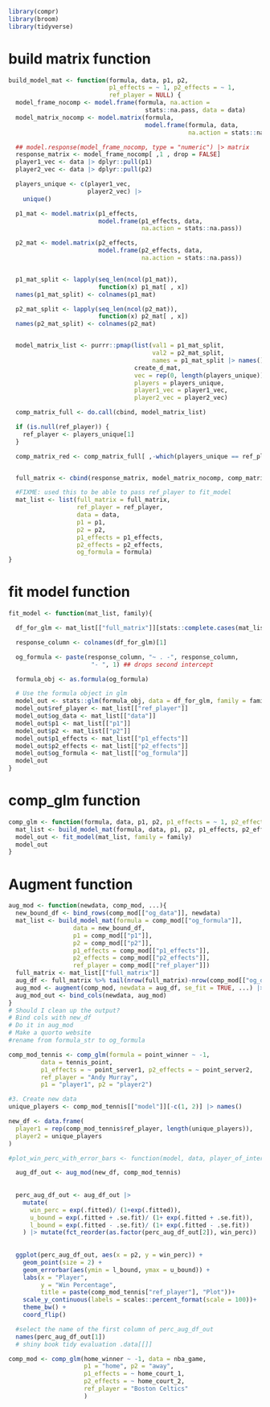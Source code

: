 

```r
library(compr)
library(broom)
library(tidyverse)
```

# build matrix function
```r
build_model_mat <- function(formula, data, p1, p2,
                            p1_effects = ~ 1, p2_effects = ~ 1,
                            ref_player = NULL) {
  model_frame_nocomp <- model.frame(formula, na.action =
                                      stats::na.pass, data = data)
  model_matrix_nocomp <- model.matrix(formula,
                                      model.frame(formula, data,
                                                  na.action = stats::na.pass))

  ## model.response(model_frame_nocomp, type = "numeric") |> matrix
  response_matrix <- model_frame_nocomp[ ,1 , drop = FALSE]
  player1_vec <- data |> dplyr::pull(p1)
  player2_vec <- data |> dplyr::pull(p2)

  players_unique <- c(player1_vec,
                      player2_vec) |>
    unique()

  p1_mat <- model.matrix(p1_effects,
                         model.frame(p1_effects, data,
                                     na.action = stats::na.pass))

  p2_mat <- model.matrix(p2_effects,
                         model.frame(p2_effects, data,
                                     na.action = stats::na.pass))


  p1_mat_split <- lapply(seq_len(ncol(p1_mat)),
                         function(x) p1_mat[ , x])
  names(p1_mat_split) <- colnames(p1_mat)

  p2_mat_split <- lapply(seq_len(ncol(p2_mat)),
                         function(x) p2_mat[ , x])
  names(p2_mat_split) <- colnames(p2_mat)


  model_matrix_list <- purrr::pmap(list(val1 = p1_mat_split,
                                        val2 = p2_mat_split,
                                        names = p1_mat_split |> names()),
                                   create_d_mat,
                                   vec = rep(0, length(players_unique)),
                                   players = players_unique,
                                   player1_vec = player1_vec,
                                   player2_vec = player2_vec)

  comp_matrix_full <- do.call(cbind, model_matrix_list)

  if (is.null(ref_player)) {
    ref_player <- players_unique[1]
  }

  comp_matrix_red <- comp_matrix_full[ ,-which(players_unique == ref_player)]


  full_matrix <- cbind(response_matrix, model_matrix_nocomp, comp_matrix_red)

  #FIXME: used this to be able to pass ref_player to fit_model
  mat_list <- list(full_matrix = full_matrix,
                   ref_player = ref_player,
                   data = data,
                   p1 = p1,
                   p2 = p2,
                   p1_effects = p1_effects,
                   p2_effects = p2_effects,
                   og_formula = formula)
}
```


# fit model function
```r
fit_model <- function(mat_list, family){

  df_for_glm <- mat_list[["full_matrix"]][stats::complete.cases(mat_list[["full_matrix"]]), ] #|> as.matrix()

  response_column <- colnames(df_for_glm)[1]

  og_formula <- paste(response_column, "~ . -", response_column,
                       "- ", 1) ## drops second intercept

  formula_obj <- as.formula(og_formula)

  # Use the formula object in glm
  model_out <- stats::glm(formula_obj, data = df_for_glm, family = family)
  model_out$ref_player <- mat_list[["ref_player"]]
  model_out$og_data <- mat_list[["data"]]
  model_out$p1 <- mat_list[["p1"]]
  model_out$p2 <- mat_list[["p2"]]
  model_out$p1_effects <- mat_list[["p1_effects"]]
  model_out$p2_effects <- mat_list[["p2_effects"]]
  model_out$og_formula <- mat_list[["og_formula"]]
  model_out
}
```


# comp_glm function
```r
comp_glm <- function(formula, data, p1, p2, p1_effects = ~ 1, p2_effects = ~ 1, ref_player = NULL, family = "binomial"){
  mat_list <- build_model_mat(formula, data, p1, p2, p1_effects, p2_effects, ref_player)
  model_out <- fit_model(mat_list, family = family)
  model_out
}
```


# Augment function
```r
aug_mod <- function(newdata, comp_mod, ...){
  new_bound_df <- bind_rows(comp_mod[["og_data"]], newdata)
  mat_list <- build_model_mat(formula = comp_mod[["og_formula"]],
                  data = new_bound_df, 
                  p1 = comp_mod[["p1"]],
                  p2 = comp_mod[["p2"]], 
                  p1_effects = comp_mod[["p1_effects"]],
                  p2_effects = comp_mod[["p2_effects"]],
                  ref_player = comp_mod[["ref_player"]])
  full_matrix <- mat_list[["full_matrix"]]
  aug_df <- full_matrix %>% tail(nrow(full_matrix)-nrow(comp_mod[["og_data"]]))
  aug_mod <- augment(comp_mod, newdata = aug_df, se_fit = TRUE, ...) |> select(.fitted, .se.fit)
  aug_mod_out <- bind_cols(newdata, aug_mod)
}
# Should I clean up the output?
# Bind cols with new_df 
# Do it in aug_mod
# Make a quorto website 
#rename from formula_str to og_formula

```


```r
comp_mod_tennis <- comp_glm(formula = point_winner ~ -1,
         data = tennis_point,
         p1_effects = ~ point_server1, p2_effects = ~ point_server2,
         ref_player = "Andy Murray",
         p1 = "player1", p2 = "player2")

#3. Create new data
unique_players <- comp_mod_tennis[["model"]][-c(1, 2)] |> names()

new_df <- data.frame(
  player1 = rep(comp_mod_tennis$ref_player, length(unique_players)),
  player2 = unique_players
)
```


```r
#plot_win_perc_with_error_bars <- function(model, data, player_of_interest){

  aug_df_out <- aug_mod(new_df, comp_mod_tennis)
  
  
  perc_aug_df_out <- aug_df_out |> 
    mutate( 
      win_perc = exp(.fitted)/ (1+exp(.fitted)),
      u_bound = exp(.fitted + .se.fit)/ (1+ exp(.fitted + .se.fit)),
      l_bound = exp(.fitted - .se.fit)/ (1+ exp(.fitted - .se.fit))
    ) |> mutate(fct_reorder(as.factor(perc_aug_df_out[2]), win_perc))
  
  
  ggplot(perc_aug_df_out, aes(x = p2, y = win_perc)) +
    geom_point(size = 2) +
    geom_errorbar(aes(ymin = l_bound, ymax = u_bound)) +
    labs(x = "Player",
         y = "Win Percentage",
         title = paste(comp_mod_tennis["ref_player"], "Plot"))+
    scale_y_continuous(labels = scales::percent_format(scale = 100))+
    theme_bw() +
    coord_flip()

  #select the name of the first column of perc_aug_df_out
  names(perc_aug_df_out[1])
  # shiny book tidy evaluation .data[[]]

```






```r

comp_mod <- comp_glm(home_winner ~ -1, data = nba_game,
                     p1 = "home", p2 = "away",
                     p1_effects = ~ home_court_1,
                     p2_effects = ~ home_court_2,
                     ref_player = "Boston Celtics"
                     )
```

